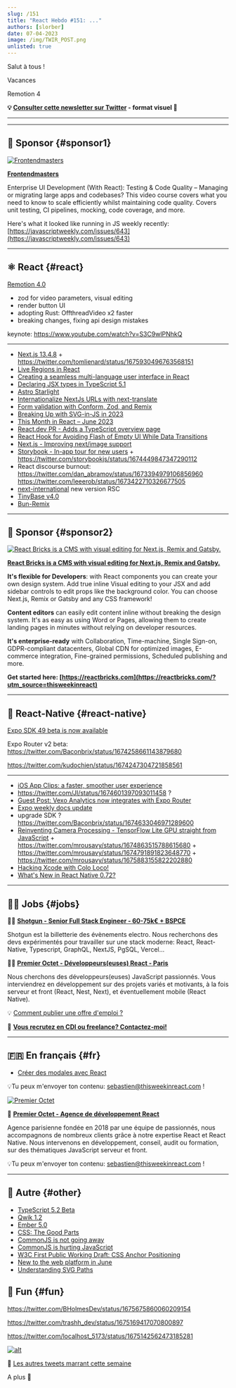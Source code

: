 ```yaml
---
slug: /151
title: "React Hebdo #151: ..."
authors: [slorber]
date: 07-04-2023
image: /img/TWIR_POST.png
unlisted: true
---
```


Salut à tous !

Vacances

Remotion 4

<!-- truncate -->

**💡 [Consulter cette newsletter sur Twitter](https://slo.im/thread) - format visuel 🎨**

---


<Support />

---

## 💸 Sponsor {#sponsor1}

[![Frontendmasters](/emails/issues/151/frontendmasters.png)](https://frontendmasters.com/courses/enterprise-ui-dev/?utm_source=email&utm_medium=thisweekinreact&utm_content=uidev)

**[Frontendmasters](https://frontendmasters.com/courses/enterprise-ui-dev/?utm_source=email&utm_medium=thisweekinreact&utm_content=uidev)**

Enterprise UI Development (With React): Testing & Code Quality – Managing or migrating large apps and codebases? This video course covers what you need to know to scale efficiently whilst maintaining code quality. Covers unit testing, CI pipelines, mocking, code coverage, and more.

Here's what it looked like running in JS weekly recently: [https://javascriptweekly.com/issues/643](https://javascriptweekly.com/issues/643)

---

## ⚛️ React {#react}

[Remotion 4.0](https://www.remotion.dev/blog/4-0)

- zod for video parameters, visual editing
- render button UI
- adopting Rust: OffthreadVideo x2 faster
- breaking changes, fixing api design mistakes

keynote: https://www.youtube.com/watch?v=S3C9wlPNhkQ

---

- [Next.js 13.4.8](https://twitter.com/nextjs/status/1675929873720680459) + https://twitter.com/tomlienard/status/1675930496763568151
- [Live Regions in React](https://dev.to/abbeyperini/live-regions-in-react-4dmd)
- [Creating a seamless multi-language user interface in React](https://www.honeybadger.io/blog/creating-multi-language-user-interface-with-react/)
- [Declaring JSX types in TypeScript 5.1](https://blog.logrocket.com/declaring-jsx-types-typescript-5-1/)
- [Astro Starlight](https://starlight.astro.build/)
- [Internationalize NextJs URLs with next-translate](https://dev.to/martinratinaud/internationalize-nextjs-urls-with-next-translate-49d8)
- [Form validation with Conform, Zod, and Remix](https://www.jacobparis.com/content/remix-conform)
- [Breaking Up with SVG-in-JS in 2023](https://kurtextrem.de/posts/svg-in-js)
- [This Month in React – June 2023](https://podcasters.spotify.com/pod/show/reactiflux/episodes/This-Month-in-React--June-2023-e26dgii)
- [React.dev PR - Adds a TypeScript overview page](https://github.com/reactjs/react.dev/pull/6120)
- [React Hook for Avoiding Flash of Empty UI While Data Transitions](https://www.jameskerr.blog/posts/use-data-transition/)
- [Next.js - Improving next/image support](https://twitter.com/leeerob/status/1674250190432116736)
- [Storybook - In-app tour for new users](https://storybook.js.org/blog/in-app-tour-for-new-users/) + https://twitter.com/storybookjs/status/1674449847347290112
- React discourse burnout: https://twitter.com/dan_abramov/status/1673394979106856960 https://twitter.com/leeerob/status/1673422710326677505
- [next-international](https://twitter.com/tomlienard/status/1675512683007705090) new version RSC
- [TinyBase v4.0](https://twitter.com/tinybasejs/status/1674826869169070080)
- [Bun-Remix](https://github.com/jacob-ebey/bun-remix)

<SubscribeFormEmbed placement="middle" />

---

## 💸 Sponsor {#sponsor2}

[![React Bricks is a CMS with visual editing for Next.js, Remix and Gatsby.](/emails/issues/148/reactbricks.png)](https://reactbricks.com/?utm_source=thisweekinreact)

**[React Bricks is a CMS with visual editing for Next.js, Remix and Gatsby.](https://reactbricks.com/?utm_source=thisweekinreact)**

**It's flexible for Developers**: with React components you can create your own design system. Add true inline Visual editing to your JSX and add sidebar controls to edit props like the background color. You can choose Next.js, Remix or Gatsby and any CSS framework!

**Content editors** can easily edit content inline without breaking the design system. It's as easy as using Word or Pages, allowing them to create landing pages in minutes without relying on developer resources.

**It's enterprise-ready** with Collaboration, Time-machine, Single Sign-on, GDPR-compliant datacenters, Global CDN for optimized images, E-commerce integration, Fine-grained permissions, Scheduled publishing and more.

**Get started here: [https://reactbricks.com](https://reactbricks.com/?utm_source=thisweekinreact)**

---

## 📱 React-Native {#react-native}

[Expo SDK 49 beta is now available](https://blog.expo.dev/expo-sdk-49-beta-is-now-available-6373e78f8624)

Expo Router v2 beta: https://twitter.com/Baconbrix/status/1674258661143879680

https://twitter.com/kudochien/status/1674247304721858561

---

- [iOS App Clips: a faster, smoother user experience](https://www.bam.tech/en/article/app-clips-ios-experience-utilisateur)
- https://twitter.com/JI/status/1674601397093011458 ?
- [Guest Post: Vexo Analytics now integrates with Expo Router](https://blog.expo.dev/guest-post-vexo-analytics-now-integrates-with-expo-router-33f2da346bf5)
- [Expo weekly docs update](https://twitter.com/amanhimself/status/1675794149424115714)
- upgrade SDK ? https://twitter.com/Baconbrix/status/1674633046971289600
- [Reinventing Camera Processing - TensorFlow Lite GPU straight from JavaScript](https://mrousavy.com/blog/Reinventing-Camera-Processing) + https://twitter.com/mrousavy/status/1674863515788615680 + https://twitter.com/mrousavy/status/1674791891823648770 + https://twitter.com/mrousavy/status/1675883155822202880
- [Hacking Xcode with Colo Loco!](https://www.youtube.com/watch?v=ucEBfIZOap8)
- [What's New in React Native 0.72?](https://www.youtube.com/watch?v=XNeoSaacyX4)

---

## 🧑‍💻 Jobs {#jobs}

🧑‍💼 [**Shotgun - Senior Full Stack Engineer - 60-75k€ + BSPCE**](https://shotgun.teamtailor.com/jobs/1981578-senior-full-stack-engineer)

Shotgun est la billetterie des évènements electro. Nous recherchons des devs expérimentés pour travailler sur une stack moderne: React, React-Native, Typescript, GraphQL, NextJS, PgSQL, Vercel...

🧑‍💼 [**Premier Octet - Développeurs(euses) React - Paris**](https://www.premieroctet.com/jobs)

Nous cherchons des développeurs(euses) JavaScript passionnés. Vous interviendrez en développement sur des projets variés et motivants, à la fois serveur et front (React, Nest, Next), et éventuellement mobile (React Native).

💡 [Comment publier une offre d'emploi ?](https://thisweekinreact.com/fr/sponsor)

🏢 **[Vous recrutez en CDI ou freelance? Contactez-moi!](https://qq4ph6n1rk0.typeform.com/to/qjSZ38dQ#email={{subscriber.email_address}})**

---

## 🇫🇷 En français {#fr}

- [Créer des modales avec React](https://www.qphi.dev/posts/comment-creer-modale-react)

💡Tu peux m'envoyer ton contenu: [sebastien@thisweekinreact.com](mailto:sebastien@thisweekinreact.com?subject=Contenu%20en%20fran%C3%A7ais) !

[![Premier Octet](/emails/issues/151/premieroctet.png)](https://www.premieroctet.com/?utm_source=react_hebdo)

💸 **[Premier Octet - Agence de développement React](https://www.premieroctet.com/?utm_source=react_hebdo)**

Agence parisienne fondée en 2018 par une équipe de passionnés, nous accompagnons de nombreux clients grâce à notre expertise React et React Native.
Nous intervenons en développement, conseil, audit ou formation, sur des thématiques JavaScript serveur et front.

💡Tu peux m'envoyer ton contenu: [sebastien@thisweekinreact.com](mailto:sebastien@thisweekinreact.com?subject=Contenu%20en%20fran%C3%A7ais) !

---

## 🔀 Autre {#other}

- [TypeScript 5.2 Beta](https://devblogs.microsoft.com/typescript/announcing-typescript-5-2-beta/)
- [Qwik 1.2](https://www.builder.io/blog/qwik-1-2-performance-autopilot)
- [Ember 5.0](https://blog.emberjs.com/ember-5-0-released/)
- [CSS: The Good Parts](https://www.builder.io/blog/css-the-good-parts)
- [CommonJS is not going away](https://bun.sh/blog/commonjs-is-not-going-away)
- [CommonJS is hurting JavaScript](https://deno.com/blog/commonjs-is-hurting-javascript)
- [W3C First Public Working Draft: CSS Anchor Positioning](https://twitter.com/sebastienlorber/status/1675900466553659396)
- [New to the web platform in June](https://web.dev/web-platform-06-2023/)
- [Understanding SVG Paths](https://www.nan.fyi/svg-paths)

## 🤭 Fun {#fun}

https://twitter.com/BHolmesDev/status/1675675860060209154

https://twitter.com/trashh_dev/status/1675169417070800897

https://twitter.com/localhost_5173/status/1675142562473185281

[![alt](/emails/issues/122/meme.jpg)](https://twitter.com/TODOTODOTODOTODOTODOTODOTODOTODOTODOTODO)

🤣 [Les autres tweets marrant cette semaine](https://twitter.com/TODOTODOTODOTODOTODOTODOTODOTODOTODOTODO)

A plus 👋
